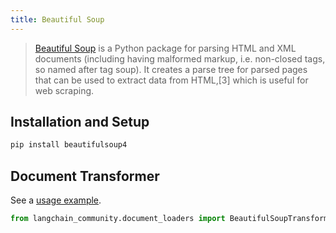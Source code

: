 ```yaml
---
title: Beautiful Soup
---
```


>[Beautiful Soup](https://www.crummy.com/software/BeautifulSoup/) is a Python package for parsing
> HTML and XML documents (including having malformed markup, i.e. non-closed tags, so named after tag soup).
> It creates a parse tree for parsed pages that can be used to extract data from HTML,[3] which
> is useful for web scraping.

## Installation and Setup

```bash
pip install beautifulsoup4
```

## Document Transformer

See a [usage example](/oss/python/integrations/document_transformers/beautiful_soup).

```python
from langchain_community.document_loaders import BeautifulSoupTransformer
```
